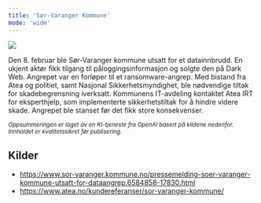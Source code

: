 ```yaml
---
title: 'Sør-Varanger Kommune'
mode: 'wide'
---
```


<Frame>
<img src="/images/sor-varanger-kommune.png" noZoom/>
</Frame>

Den 8. februar ble Sør-Varanger kommune utsatt for et datainnbrudd. En ukjent aktør fikk tilgang til påloggingsinformasjon og solgte den på Dark Web. Angrepet var en forløper til et ransomware-angrep. Med bistand fra Atea og politiet, samt Nasjonal Sikkerhetsmyndighet, ble nødvendige tiltak for skadebegrensning iverksatt. Kommunens IT-avdeling kontaktet Atea IRT for eksperthjelp, som implementerte sikkerhetstiltak for å hindre videre skade. Angrepet ble stanset før det fikk store konsekvenser.

<sup><i>Oppsummeringen er laget av en KI-tjeneste fra OpenAI basert på kildene nedenfor. Innholdet er kvalitetssikret før publisering.</i></sup>

## Kilder
- https://www.sor-varanger.kommune.no/pressemelding-soer-varanger-kommune-utsatt-for-dataangrep.6584858-17830.html
- https://www.atea.no/kundereferanser/sor-varanger-kommune/
